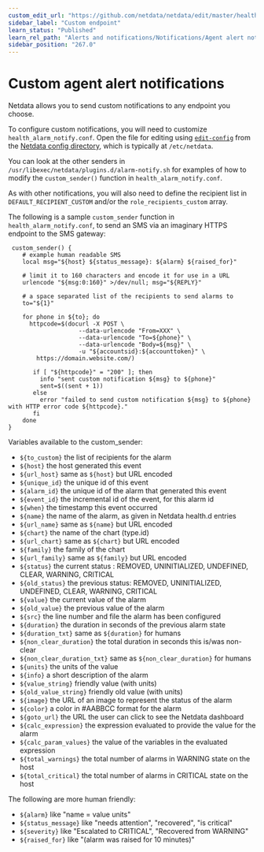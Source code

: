 ```yaml
---
custom_edit_url: "https://github.com/netdata/netdata/edit/master/health/notifications/custom/README.md"
sidebar_label: "Custom endpoint"
learn_status: "Published"
learn_rel_path: "Alerts and notifications/Notifications/Agent alert notifications"
sidebar_position: "267.0"
---
```



# Custom agent alert notifications

Netdata allows you to send custom notifications to any endpoint you choose.

To configure custom notifications, you will need to customize `health_alarm_notify.conf`. Open the file for editing
using [`edit-config`](/docs/getting-started/manage-and-configure/configuration#use-edit-config-to-edit-configuration-files) from the [Netdata config
directory](/docs/getting-started/manage-and-configure/configuration#the-netdata-config-directory), which is typically at `/etc/netdata`.

You can look at the other senders in `/usr/libexec/netdata/plugins.d/alarm-notify.sh` for examples of how to modify the `custom_sender()` function in `health_alarm_notify.conf`.

As with other notifications, you will also need to define the recipient list in `DEFAULT_RECIPIENT_CUSTOM` and/or the `role_recipients_custom` array.

The following is a sample `custom_sender` function in `health_alarm_notify.conf`, to send an SMS via an imaginary HTTPS endpoint to the SMS gateway:

```
 custom_sender() {
    # example human readable SMS
    local msg="${host} ${status_message}: ${alarm} ${raised_for}"

    # limit it to 160 characters and encode it for use in a URL
    urlencode "${msg:0:160}" >/dev/null; msg="${REPLY}"

    # a space separated list of the recipients to send alarms to
    to="${1}"

    for phone in ${to}; do
      httpcode=$(docurl -X POST \
				    --data-urlencode "From=XXX" \
				    --data-urlencode "To=${phone}" \
				    --data-urlencode "Body=${msg}" \
				    -u "${accountsid}:${accounttoken}" \
        https://domain.website.com/)

       if [ "${httpcode}" = "200" ]; then
         info "sent custom notification ${msg} to ${phone}"
         sent=$((sent + 1))
       else
         error "failed to send custom notification ${msg} to ${phone} with HTTP error code ${httpcode}."
       fi
    done
}
```

Variables available to the custom_sender:

-   `${to_custom}`          the list of recipients for the alarm
-   `${host}`               the host generated this event
-   `${url_host}`           same as `${host}` but URL encoded
-   `${unique_id}`          the unique id of this event
-   `${alarm_id}`           the unique id of the alarm that generated this event
-   `${event_id}`           the incremental id of the event, for this alarm id
-   `${when}`               the timestamp this event occurred
-   `${name}`               the name of the alarm, as given in Netdata health.d entries
-   `${url_name}`           same as `${name}` but URL encoded
-   `${chart}`              the name of the chart (type.id)
-   `${url_chart}`          same as `${chart}` but URL encoded
-   `${family}`             the family of the chart
-   `${url_family}`         same as `${family}` but URL encoded
-   `${status}`             the current status : REMOVED, UNINITIALIZED, UNDEFINED, CLEAR, WARNING, CRITICAL
-   `${old_status}`         the previous status: REMOVED, UNINITIALIZED, UNDEFINED, CLEAR, WARNING, CRITICAL
-   `${value}`              the current value of the alarm
-   `${old_value}`          the previous value of the alarm
-   `${src}`                the line number and file the alarm has been configured
-   `${duration}`           the duration in seconds of the previous alarm state
-   `${duration_txt}`       same as `${duration}` for humans
-   `${non_clear_duration}` the total duration in seconds this is/was non-clear
-   `${non_clear_duration_txt}` same as `${non_clear_duration}` for humans
-   `${units}`              the units of the value
-   `${info}`               a short description of the alarm
-   `${value_string}`       friendly value (with units)
-   `${old_value_string}`   friendly old value (with units)
-   `${image}`              the URL of an image to represent the status of the alarm
-   `${color}`              a color in #AABBCC format for the alarm
-   `${goto_url}`           the URL the user can click to see the Netdata dashboard
-   `${calc_expression}`    the expression evaluated to provide the value for the alarm
-   `${calc_param_values}`  the value of the variables in the evaluated expression
-   `${total_warnings}`     the total number of alarms in WARNING state on the host
-   `${total_critical}`     the total number of alarms in CRITICAL state on the host

The following are more human friendly:

-   `${alarm}`              like "name = value units"
-   `${status_message}`     like "needs attention", "recovered", "is critical"
-   `${severity}`           like "Escalated to CRITICAL", "Recovered from WARNING"
-   `${raised_for}`         like "(alarm was raised for 10 minutes)"


